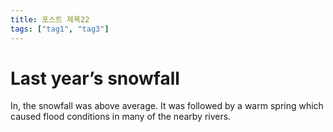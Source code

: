 ```yaml
---
title: 포스트 제목22
tags: ["tag1", "tag3"]
---
```


# Last year’s snowfall

In, the snowfall was above average.
It was followed by a warm spring which caused
flood conditions in many of the nearby rivers.
